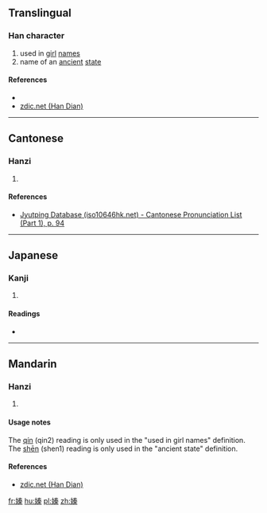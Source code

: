 ==Translingual==

===Han character===
{{Han char|rn=38|rad=女|as=10|sn=13|four=4549<sub>4</sub>|canj=女手大木 (VQKD)|ids=⿰[[女]][[秦]]}}

# used in [[girl]] [[name]]s
# name of an [[ancient]] [[state]]

====References====
* {{Han ref|kx=0268.320|dkj=06601|hdz=21070.070|uh=5AC0|ud=23232|bh=DD41|bd=56641}}
*[http://www.zdic.net/zd/zi/ZdicE5ZdicABZdic80.htm zdic.net (Han Dian)]

----

==Cantonese==

===Hanzi===
{{yue-hanzi|jyut=[[ceon4]]|y=cheun4}}

# {{defn|lang=yue|sort=女10}}

====References====
* [http://www.iso10646hk.net/jp/document/download.jsp Jyutping Database (iso10646hk.net) - Cantonese Pronunciation List (Part 1), p. 94]

----

==Japanese==

===Kanji===
{{ja-kanji|grade=|rs=女10}}

# {{defn|lang=ja|sort=女10}}

====Readings====
* {{ja-readings|on=[[しん]] (shin), [[じん]] (jin)|kun=}}

----

==Mandarin==

===Hanzi===
{{cmn-hanzi|pin=[[qín]] ([[qin2]]), [[shēn]] ([[shen1]])|wg=ch'in<sup>2</sup>}}

# {{defn|lang=cmn|sort=女10}}

====Usage notes====
The [[qín]] (qin2) reading is only used in the "used in girl names" definition. The [[shēn]] (shen1) reading is only used in the "ancient state" definition.

====References====
*[http://www.zdic.net/zd/zi/ZdicE5ZdicABZdic80.htm zdic.net (Han Dian)]

[[fr:嫀]]
[[hu:嫀]]
[[pl:嫀]]
[[zh:嫀]]
